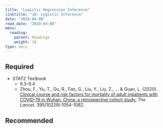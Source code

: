 ```yaml
---
title: "Logistic Regression Inference"
linktitle: "18: Logistic Inference"
date: "2020-04-08"
read_date: "2020-04-08"
menu:
  reading:
    parent: Readings
    weight: 18
type: docs
---
```


## Required  

- <i class="fas fa-book"></i>  _STAT2_ Textbook
  - 9.3-9.4
  - Zhou, F., Yu, T., Du, R., Fan, G., Liu, Y., Liu, Z., ... & Guan, L. (2020). [Clinical course and risk factors for mortality of adult inpatients with COVID-19 in Wuhan, China: a retrospective cohort study.](https://www-sciencedirect-com.libproxy.smith.edu/science/article/pii/S0140673620305663) _The Lancet_. 395(10229):1054-1062. 

## Recommended

